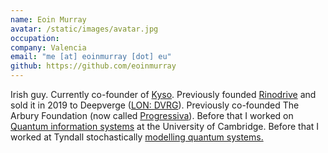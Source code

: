 ```yaml
---
name: Eoin Murray
avatar: /static/images/avatar.jpg
occupation: 
company: Valencia
email: "me [at] eoinmurray [dot] eu"
github: https://github.com/eoinmurray
---
```



Irish guy. Currently co-founder of [Kyso](https://kyso.io). Previously founded [Rinodrive](https://www.rinodrive.com) and sold it in 2019 to Deepverge ([LON: DVRG](https://www.londonstockexchange.com/stock/DVRG/deepverge-plc)). Previously co-founded The Arbury Foundation (now called [Progressiva](https://www.progressivamagazine.com/)). Before that I worked on [Quantum information systems](https://scholar.google.co.uk/citations?user=hw0v2bsAAAAJ&hl=en) at 
the University of Cambridge. Before that I worked at Tyndall stochastically [modelling quantum systems.](http://eoinmurray.github.io/icarusjs)
  
